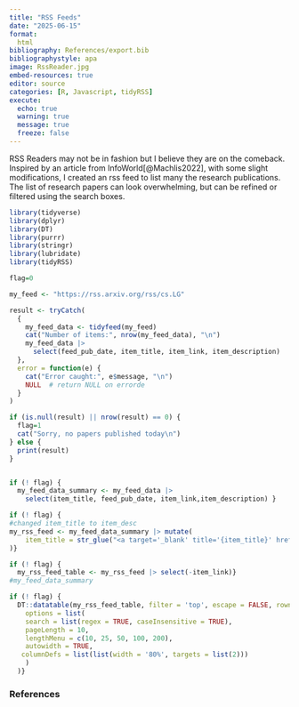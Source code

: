 ```yaml
---
title: "RSS Feeds"
date: "2025-06-15"
format: 
  html
bibliography: References/export.bib  
bibliographystyle: apa
image: RssReader.jpg  
embed-resources: true
editor: source
categories: [R, Javascript, tidyRSS]
execute: 
  echo: true
  warning: true
  message: true
  freeze: false
---
```


RSS Readers may not be in fashion but I believe they are on the comeback. Inspired by an article from InfoWorld[@Machlis2022], with some slight modifications, I created an rss feed to list many the research publications. The list of research papers can look overwhelming, but can be refined or filtered using the search boxes.

```r
library(tidyverse)
library(dplyr)
library(DT)
library(purrr)
library(stringr)
library(lubridate)
library(tidyRSS)
```



```r

flag=0

my_feed <- "https://rss.arxiv.org/rss/cs.LG"

result <- tryCatch(
  {
    my_feed_data <- tidyfeed(my_feed)
    cat("Number of items:", nrow(my_feed_data), "\n")
    my_feed_data |> 
      select(feed_pub_date, item_title, item_link, item_description)
  },
  error = function(e) {
    cat("Error caught:", e$message, "\n")
    NULL  # return NULL on errorde
  }
)

if (is.null(result) || nrow(result) == 0) {
  flag=1
  cat("Sorry, no papers published today\n")
} else {
  print(result)
}



```



```r
if (! flag) {
  my_feed_data_summary <- my_feed_data |>
    select(item_title, feed_pub_date, item_link,item_description) }

```



```r
if (! flag) {
#changed item_title to item_desc
my_rss_feed <- my_feed_data_summary |> mutate(
    item_title = str_glue("<a target='_blank' title='{item_title}' href='{item_link}' rel='noopener'>{item_title}</a>")
)}
```



```r
if (! flag) {
  my_rss_feed_table <- my_rss_feed |> select(-item_link)}
#my_feed_data_summary
```

:::{.column-page}

```r
if (! flag) {
  DT::datatable(my_rss_feed_table, filter = 'top', escape = FALSE, rownames = FALSE,
    options = list(
    search = list(regex = TRUE, caseInsensitive = TRUE),  
    pageLength = 10,
    lengthMenu = c(10, 25, 50, 100, 200),
    autowidth = TRUE,
   columnDefs = list(list(width = '80%', targets = list(2)))
    )
  )}
```

:::

### References






